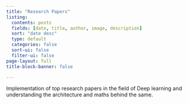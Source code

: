 ```yaml
---
title: "Research Papers"
listing:
  contents: posts
  fields: [date, title, author, image, description]
  sort: "date desc"
  type: default
  categories: false
  sort-ui: false
  filter-ui: false
page-layout: full
title-block-banner: false

---
```

Implementation of top research papers in the field of Deep learning and understanding the architecture and maths behind the same. 